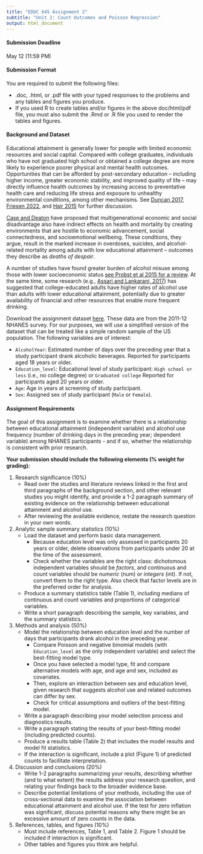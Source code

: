 ```yaml
---
title: "EDUC 645 Assignment 2"
subtitle: "Unit 2: Count Outcomes and Poisson Regression"
output: html_document
---
```


#### Submission Deadline

May 12 (11:59 PM)

#### Submission Format

You are required to submit the following files:  

 * .doc, .html, or .pdf file with your typed responses to the problems and any tables and figures you produce. 
 * If you used R to create tables and/or figures in the above doc/html/pdf file, you must also submit the .Rmd or .R file you used to render the tables and figures. 
 
#### Background and Dataset

Educational attainment is generally lower for people with limited economic resources and social capital. Compared with college graduates, individuals who have not graduated high school or obtained a college degree are more likely to experience poorer physical and mental health outcomes. Opportunities that can be afforded by post-secondary education – including higher income, greater economic stability, and improved quality of life – may directly influence health outcomes by increasing access to preventative health care and reducing life stress and exposure to unhealthy environmental conditions, among other mechanisms. See [Duncan 2017](https://uo-educ-quant.github.io/645/articles/Duncan_2017.pdf), [Friesen 2022](https://uo-educ-quant.github.io/645/articles/Friesen_2022.pdf), and [Hair 2015](https://uo-educ-quant.github.io/645/articles/Hair_2015.pdf) for further discussion. 

[Case and Deaton](https://uo-educ-quant.github.io/645/articles/Case_Deaton_2017.pdf) have proposed that multigenerational economic and social disadvantage also have indirect effects on health and mortality by creating environments that are hostile to economic advancement, social connectedness, and socioemotional wellbeing. These conditions, they argue, result in the marked increase in overdoses, suicides, and alcohol-related mortality among adults with low educational attainment – outcomes they describe as *deaths of despair*.

A number of studies have found greater burden of alcohol misuse among those with lower socioeconomic status [see Probst et al 2015 for a review](https://uo-educ-quant.github.io/645/articles/Probst_2015.pdf). At the same time, some research (e.g., [Assari and Lankarani, 2017](https://uo-educ-quant.github.io/645/articles/Assari_Lankarani_2017.pdf)) has suggested that college-educated adults have higher rates of alcohol use than adults with lower educational attainment, potentially due to greater availability of financial and other resources that enable more frequent drinking. 

Download the assignment dataset [here](https://uo-educ-quant.github.io/645/data/NHANES_data_Assign2.RData). These data are from the 2011-12 NHANES survey. For our purposes, we will use a simplified version of the dataset that can be treated like a simple random sample of the US population. The following variables are of interest:

 * `AlcoholYear`: Estimated number of days over the preceding year that a study participant drank alcoholic beverages. Reported for participants aged 18 years or older.
 * `Education_level`: Educational level of study participant: `High school or less` (i.e., no college degree) or `Graduated college`  Reported for participants aged 20 years or older.
 * `Age`: Age in years at screening of study participant.
 * `Sex`: Assigned sex of study participant (`Male` or `Female`).

#### Assignment Requirements

The goal of this assignment is to examine whether there is a relationship between educational attainment (independent variable) and alcohol use frequency (number of drinking days in the preceding year; dependent variable) among NHANES participants - and if so, whether the relationship is consistent with prior research. 

**Your submission should include the following elements (% weight for grading):**

1. Research significance (10%) 
    + Read over the studies and literature reviews linked in the first and third paragraphs of the background section, and other relevant studies you might identify, and provide a 1-2 paragraph summary of existing evidence on the relationship between educational attainment and alcohol use. 
    + After reviewing the available evidence, restate the research question in your own words. 

2. Analytic sample summary statistics (10%)
    + Load the dataset and perform basic data management.
      + Because education level was only assessed in participants 20 years or older, delete observations from participants under 20 at the time of the assessment.  
      + Check whether the variables are the right class: dichotomous independent variables should be *factors*, and continuous and count variables should be *numeric* (num) or *integers* (int). If not, convert them to the right type. Also check that factor levels are in the preferred order for analysis. 
    + Produce a summary statistics table (Table 1), including medians of continuous and count variables and proportions of categorical variables.
    + Write a short paragraph describing the sample, key variables, and the summary statistics.
 
3. Methods and analysis (50%)
    + Model the relationship between education level and the number of days that participants drank alcohol in the preceding year.
      + Compare Poisson and negative binomial models (with `Education_level` as the only independent variable) and select the best-fitting model type. 
      + Once you have selected a model type, fit and compare alternative models with age, and age and sex, included as covariates. 
      + Then, explore an interaction between sex and education level, given research that suggests alcohol use and related outcomes can differ by sex. 
      + Check for critical assumptions and outliers of the best-fitting model.
    + Write a paragraph describing your model selection process and diagnostics results.
    + Write a paragraph stating the results of your best-fitting model (including predicted counts).
    + Produce a results table (Table 2) that includes the model results and model fit statistics. 
    + If the interaction is significant, include a plot (Figure 1) of predicted counts to facilitate interpretation. 


4. Discussion and conclusions (20%)
    + Write 1-2 paragraphs summarizing your results, describing whether (and to what extent) the results address your research question, and relating your findings back to the broader evidence base. 
    + Describe potential limitations of your methods, including the use of cross-sectional data to examine the association between educational attainment and alcohol use. If the test for zero inflation was significant, discuss potential reasons why there might be an excessive amount of zero counts in the data. 


5. References, tables, and figures (10%)
    + Must include references, Table 1, and Table 2. Figure 1 should be included if interaction is significant. 
    + Other tables and figures you think are helpful.



